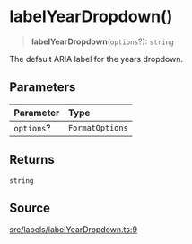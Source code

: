 # labelYearDropdown()

<a id="undefined" name="undefined"></a>

> **labelYearDropdown**(`options`?): `string`

The default ARIA label for the years dropdown.

## Parameters

| Parameter | Type |
| :------ | :------ |
| `options`? | `FormatOptions` |

## Returns

`string`

## Source

[src/labels/labelYearDropdown.ts:9](https://github.com/gpbl/react-day-picker/blob/next/src/labels/labelYearDropdown.ts#L9)
